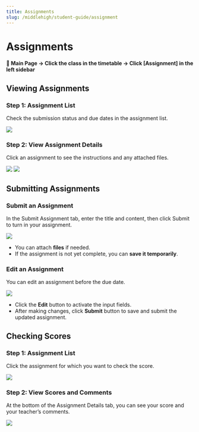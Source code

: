 ```yaml
---
title: Assignments
slug: /middlehigh/student-guide/assignment
---
```



# Assignments

#### 📍 Main Page → Click the class in the timetable → Click [Assignment] in the left sidebar

## Viewing Assignments

### Step 1: Assignment List

Check the submission status and due dates in the assignment list.

<Image src="/img/en/middlehigh/student/32-01.png" size="lg" />

### Step 2: View Assignment Details

Click an assignment to see the instructions and any attached files.

<Image src="/img/en/middlehigh/student/32-02.png" size="lg" />
<Image src="/img/en/middlehigh/student/32-03.png" size="lg" />

## Submitting Assignments

### Submit an Assignment

In the Submit Assignment tab, enter the title and content, then click Submit to turn in your assignment.

<Image src="/img/en/middlehigh/student/32-04.png" size="lg" />

- You can attach **files** if needed.
- If the assignment is not yet complete, you can **save it temporarily**.

### Edit an Assignment

You can edit an assignment before the due date.

<Image src="/img/en/middlehigh/student/32-05.png" size="lg" />

- Click the **Edit** button to activate the input fields.
- After making changes, click **Submit** button to save and submit the updated assignment.

## Checking Scores

### Step 1: Assignment List

Click the assignment for which you want to check the score.

<Image src="/img/en/middlehigh/student/32-06.png" size="lg" />

### Step 2: View Scores and Comments

At the bottom of the Assignment Details tab, you can see your score and your teacher’s comments.

<Image src="/img/en/middlehigh/student/32-07.png" size="lg" />

